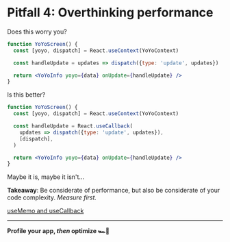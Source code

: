# Pitfall 4: Overthinking performance

Does this worry you?

```jsx
function YoYoScreen() {
  const [yoyo, dispatch] = React.useContext(YoYoContext)

  const handleUpdate = updates => dispatch({type: 'update', updates})

  return <YoYoInfo yoyo={data} onUpdate={handleUpdate} />
}
```

Is this better?

```jsx
function YoYoScreen() {
  const [yoyo, dispatch] = React.useContext(YoYoContext)

  const handleUpdate = React.useCallback(
    updates => dispatch({type: 'update', updates}),
    [dispatch],
  )

  return <YoYoInfo yoyo={data} onUpdate={handleUpdate} />
}
```

Maybe it is, maybe it isn't...

**Takeaway**: Be considerate of performance, but also be considerate of your
code complexity. _Measure first._

[useMemo and useCallback](https://kentcdodds.com/blog/usememo-and-usecallback)

---

**Profile your app, _then_ optimize 🏎💨**
